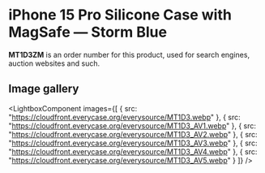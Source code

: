 
# iPhone 15 Pro Silicone Case with MagSafe — Storm Blue

<Callout type='info' emoji='👉🏻'>**MT1D3ZM** is an order number for this product, used for search engines, auction websites and such.</Callout>

## Image gallery

<LightboxComponent
    images={[
      {
        src: "https://cloudfront.everycase.org/everysource/MT1D3.webp"
      },
      {
        src: "https://cloudfront.everycase.org/everysource/MT1D3_AV1.webp"
      },
      {
        src: "https://cloudfront.everycase.org/everysource/MT1D3_AV2.webp"
      },
      {
        src: "https://cloudfront.everycase.org/everysource/MT1D3_AV3.webp"
      },
      {
        src: "https://cloudfront.everycase.org/everysource/MT1D3_AV4.webp"
      },
      {
        src: "https://cloudfront.everycase.org/everysource/MT1D3_AV5.webp"
      }
    ]}
  />
